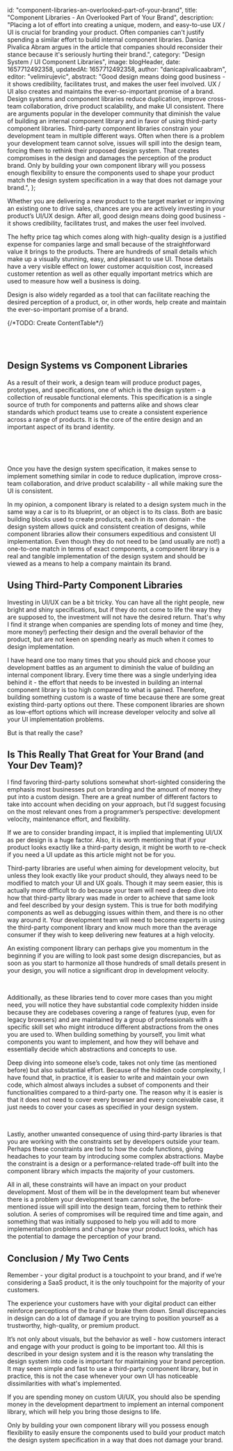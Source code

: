 
  id: "component-libraries-an-overlooked-part-of-your-brand",
  title: "Component Libraries - An Overlooked Part of Your Brand",
  description:
    "Placing a lot of effort into creating a unique, modern, and easy-to-use UX / UI is crucial for branding your product. Often companies can't justify spending a similar effort to build internal component libraries. Danica Pivalica Abram argues in the article that companies should reconsider their stance because it's seriously hurting their brand.",
  category: "Design System / UI Component Libraries",
  image: blogHeader,
  date: 1657712492358,
  updatedAt: 1657712492358,
  author: "danicapivalicaabram",
  editor: "velimirujevic",
  abstract:
    "Good design means doing good business - it shows credibility, facilitates trust, and makes the user feel involved. UX / UI also creates and maintains the ever-so-important promise of a brand. Design systems and component libraries reduce duplication, improve cross-team collaboration, drive product scalability, and make UI consistent. There are arguments popular in the developer community that diminish the value of building an internal component library and in favor of using third-party component libraries. Third-party component libraries constrain your development team in multiple different ways. Often when there is a problem your development team cannot solve, issues will spill into the design team, forcing them to rethink their proposed design system. That creates compromises in the design and damages the perception of the product brand. Only by building your own component library will you possess enough flexibility to ensure the components used to shape your product match the design system specification in a way that does not damage your brand.",
};

Whether you are delivering a new product to the target market or improving an existing one to drive sales, chances are you are actively investing in your product’s UI/UX design. After all, good design means doing good business - it shows credibility, facilitates trust, and makes the user feel involved.

The hefty price tag which comes along with high-quality design is a justified expense for companies large and small because of the straightforward value it brings to the products. There are hundreds of small details which make up a visually stunning, easy, and pleasant to use UI. Those details have a very visible effect on lower customer acquisition cost, increased customer retention as well as other equally important metrics which are used to measure how well a business is doing.

Design is also widely regarded as a tool that can facilitate reaching the desired perception of a product, or, in other words, help create and maintain the ever-so-important promise of a brand.

<p>{/*TODO: Create ContentTable*/}</p>

<br />
<br />

## Design Systems vs Component Libraries

As a result of their work, a design team will produce product pages, prototypes, and specifications, one of which is the design system - a collection of reusable functional elements. This specification is a single source of truth for components and patterns alike and shows clear standards which product teams use to create a consistent experience across a range of products. It is the core of the entire design and an important aspect of its brand identity.

<br />

<ResponsiveImage src={DesignSystemOnMac} alt="Design system shown on mac" />

<br />
<br />

Once you have the design system specification, it makes sense to implement something similar in code to reduce duplication, improve cross-team collaboration, and drive product scalability - all while making sure the UI is consistent.

In my opinion, a component library is related to a design system much in the same way a car is to its blueprint, or an object is to its class. Both are basic building blocks used to create products, each in its own domain - the design system allows quick and consistent creation of designs, while component libraries allow their consumers expeditious and consistent UI implementation. Even though they do not need to be (and usually are not!) a one-to-one match in terms of exact components, a component library is a real and tangible implementation of the design system and should be viewed as a means to help a company maintain its brand.

## Using Third-Party Component Libraries

Investing in UI/UX can be a bit tricky. You can have all the right people, new bright and shiny specifications, but if they do not come to life the way they are supposed to, the investment will not have the desired return. That's why I find it strange when companies are spending lots of money and time (hey, more money!) perfecting their design and the overall behavior of the product, but are not keen on spending nearly as much when it comes to design implementation.

I have heard one too many times that you should pick and choose your development battles as an argument to diminish the value of building an internal component library. Every time there was a single underlying idea behind it - the effort that needs to be invested in building an internal component library is too high compared to what is gained. Therefore, building something custom is a waste of time because there are some great existing third-party options out there. These component libraries are shown as low-effort options which will increase developer velocity and solve all your UI implementation problems.

But is that really the case?

## Is This Really That Great for Your Brand (and Your Dev Team)?

I find favoring third-party solutions somewhat short-sighted considering the emphasis most businesses put on branding and the amount of money they put into a custom design. There are a great number of different factors to take into account when deciding on your approach, but I’d suggest focusing on the most relevant ones from a programmer’s perspective: development velocity, maintenance effort, and flexibility.

If we are to consider branding impact, it is implied that implementing UI/UX as per design is a huge factor. Also, it is worth mentioning that if your product looks exactly like a third-party design, it might be worth to re-check if you need a UI update as this article might not be for you.

Third-party libraries are useful when aiming for development velocity, but unless they look exactly like your product should, they always need to be modified to match your UI and UX goals. Though it may seem easier, this is actually more difficult to do because your team will need a deep dive into how that third-party library was made in order to achieve that same look and feel described by your design system. This is true for both modifying components as well as debugging issues within them, and there is no other way around it. Your development team will need to become experts in using the third-party component library and know much more than the average consumer if they wish to keep delivering new features at a high velocity.

An existing component library can perhaps give you momentum in the beginning if you are willing to look past some design discrepancies, but as soon as you start to harmonize all those hundreds of small details present in your design, you will notice a significant drop in development velocity.

<ResponsiveImage src={StrugglingWithTheUi} alt="Developer struggling" />

<br />

Additionally, as these libraries tend to cover more cases than you might need, you will notice they have substantial code complexity hidden inside because they are codebases covering a range of features (yup, even for legacy browsers) and are maintained by a group of professionals with a specific skill set who might introduce different abstractions from the ones you are used to. When building something by yourself, you limit what components you want to implement, and how they will behave and essentially decide which abstractions and concepts to use.

Deep diving into someone else’s code, takes not only time (as mentioned before) but also substantial effort. Because of the hidden code complexity, I have found that, in practice, it is easier to write and maintain your own code, which almost always includes a subset of components and their functionalities compared to a third-party one. The reason why it is easier is that it does not need to cover every browser and every conceivable case, it just needs to cover your cases as specified in your design system.

<ResponsiveImage
  src={WorkOrganization}
  alt="Person organizing work with stickers"
/>

<br />

Lastly, another unwanted consequence of using third-party libraries is that you are working with the constraints set by developers outside your team. Perhaps these constraints are tied to how the code functions, giving headaches to your team by introducing some complex abstractions. Maybe the constraint is a design or a performance-related trade-off built into the component library which impacts the majority of your customers.

All in all, these constraints will have an impact on your product development. Most of them will be in the development team but whenever there is a problem your development team cannot solve, the before-mentioned issue will spill into the design team, forcing them to rethink their solution. A series of compromises will be required time and time again, and something that was initially supposed to help you will add to more implementation problems and change how your product looks, which has the potential to damage the perception of your brand.

## Conclusion / My Two Cents

Remember - your digital product is a touchpoint to your brand, and if we’re considering a SaaS product, it is the only touchpoint for the majority of your customers.

The experience your customers have with your digital product can either reinforce perceptions of the brand or brake them down. Small discrepancies in design can do a lot of damage if you are trying to position yourself as a trustworthy, high-quality, or premium product.

It’s not only about visuals, but the behavior as well - how customers interact and engage with your product is going to be important too. All this is described in your design system and it is the reason why translating the design system into code is important for maintaining your brand perception. It may seem simple and fast to use a third-party component library, but in practice, this is not the case whenever your own UI has noticeable dissimilarities with what's implemented.

If you are spending money on custom UI/UX, you should also be spending money in the development department to implement an internal component library, which will help you bring those designs to life.

Only by building your own component library will you possess enough flexibility to easily ensure the components used to build your product match the design system specification in a way that does not damage your brand.


